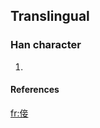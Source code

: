 ==Translingual==
===Han character===
{{Han char|rad=人|as=08|sn=10|four=|canj=人卜廿女 (OYTV)}}
# {{defn|Han|sort=人08}}
====References====
{{Han ref|kx=0109.171|hdz=10183.041|uh=503F|ud=20543}}

[[fr:倿]]